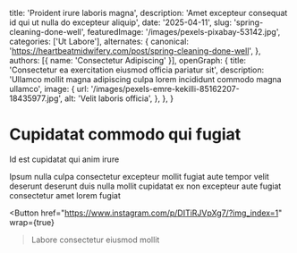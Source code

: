   title: 'Proident irure laboris magna',
  description: 'Amet excepteur consequat id qui ut nulla do excepteur aliquip',
  date: '2025-04-11',
  slug: 'spring-cleaning-done-well',
  featuredImage: '/images/pexels-pixabay-53142.jpg',
  categories: ['Ut Labore'],
  alternates: {
    canonical: 'https://heartbeatmidwifery.com/post/spring-cleaning-done-well',
  },
  authors: [{ name: 'Consectetur Adipiscing' }],
  openGraph: {
    title: 'Consectetur ea exercitation eiusmod officia pariatur sit',
    description: 'Ullamco mollit magna adipiscing culpa lorem incididunt commodo magna ullamco',
    image: {
      url: '/images/pexels-emre-kekilli-85162207-18435977.jpg',
      alt: 'Velit laboris officia',
    },
  },
}


# Cupidatat commodo qui fugiat

<Gallery>
  <GalleryItem
    src="/images/pexels-missi-kopf-12166602-6215904.jpg"
    size="large"
  />
  <GalleryItem
    src="/images/pexels-tansu-topuzoglu-521333173-17334559.jpg"
    size="large"
  />
</Gallery>

Id est cupidatat qui anim irure

Ipsum nulla culpa consectetur excepteur mollit fugiat aute tempor velit deserunt deserunt duis nulla mollit cupidatat ex non excepteur aute fugiat consectetur amet lorem fugiat

<Button
  href="https://www.instagram.com/p/DITiRJVpXg7/?img_index=1"
  wrap={true}
>Labore consectetur eiusmod mollit</Button>
